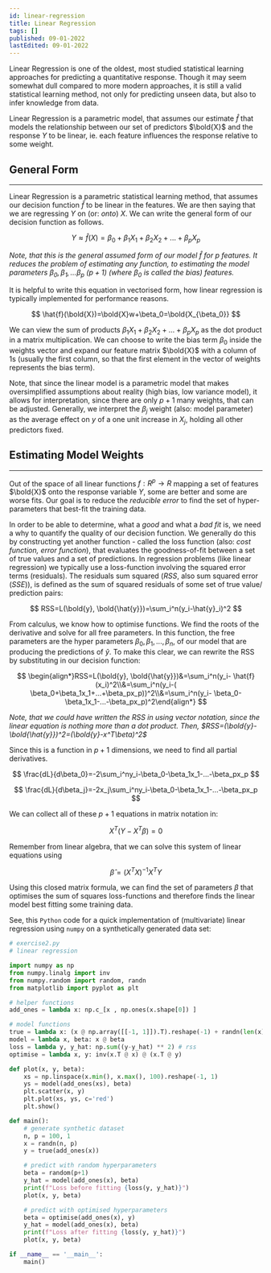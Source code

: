 ```yaml
---
id: linear-regression
title: Linear Regression
tags: []
published: 09-01-2022
lastEdited: 09-01-2022
---
```


Linear Regression is one of the oldest, most studied statistical learning approaches for predicting a quantitative response. Though it may seem
somewhat dull compared to more modern approaches, it is still a valid statistical learning method, not only for predicting unseen data, but also to
infer knowledge from data.

Linear Regression is a parametric model, that assumes our estimate $\hat{f}$ that models the relationship between our set of predictors $\bold{X}$ and
the response $Y$ to be linear, ie. each feature influences the response relative to some weight.

## General Form

---

Linear Regression is a parametric statistical learning method, that assumes our decision function $\hat{f}$ to be linear in the features. We are then
saying that we are regressing $Y$ on (or: _onto_) $X$. We can write the general form of our decision function as follows.

$$
Y\approx \hat{f}(X)=\beta_0+\beta_1X_1+\beta_2X_2+...+\beta_pX_p
$$

_Note, that this is the general assumed form of our model $\hat{f}$ for $p$ features. It reduces the problem of estimating any function, to estimating
the model parameters $\beta_0,\beta_1,...\beta_p$ ($p+1$) (where $\beta_0$ is called the bias) features._

It is helpful to write this equation in vectorised form, how linear regression is typically implemented for performance reasons.

$$
\hat{f}(\bold{X})=\bold{X}w+\beta_0=\bold{X_{\beta_0}}
$$

We can view the sum of products $\beta_1X_1+\beta_2X_2+...+\beta_pX_p$ as the dot product in a matrix multiplication. We can choose to write the bias
term $\beta_0$ inside the weights vector and expand our feature matrix $\bold{X}$ with a column of $1$s (usually the first column, so that the first
element in the vector of weights represents the bias term).

Note, that since the linear model is a parametric model that makes oversimplified assumptions about reality (high bias, low variance model), it allows
for interpretation, since there are only $p+1$ many weights, that can be adjusted. Generally, we interpret the $\beta_j$ weight (also: model
parameter) as the average effect on $y$ of a one unit increase in $X_j$, holding all other predictors fixed.

## Estimating Model Weights

---

Out of the space of all linear functions $f:R^p \rightarrow R$ mapping a set of features $\bold{X}$ onto the response variable $Y$, some are better
and some are worse fits. Our goal is to reduce the _reducible error_ to find the set of hyper-parameters that best-fit the training data.

In order to be able to determine, what a _good_ and what a _bad fit_ is, we need a why to quantify the quality of our decision function. We generally
do this by constructing yet another function - called the loss function (also: _cost function, error function_), that evaluates the goodness-of-fit
between a set of true values and a set of predictions. In regression problems (like linear regression) we typically use a loss-function involving the
squared error terms (residuals). The residuals sum squared (_RSS_, also sum squared error (_SSE_)), is defined as the sum of squared residuals of some
set of true value/ prediction pairs:

$$
RSS=L(\bold{y}, \bold{\hat{y}})=\sum_i^n(y_i-\hat{y}_i)^2
$$

From calculus, we know how to optimise functions. We find the roots of the derivative and solve for all free parameters. In this function, the free
parameters are the hyper parameters $\beta_0, \beta_1, ..., \beta_n$, of our model that are producing the predictions of $\hat{y}$. To make this
clear, we can rewrite the RSS by substituting in our decision function:

$$
\begin{align*}RSS=L(\bold{y}, \bold{\hat{y}})&=\sum_i^n(y_i- \hat{f}(x_i)^2\\&=\sum_i^n(y_i-( \beta_0+\beta_1x_1+...+\beta_px_p))^2\\&=\sum_i^n(y_i- \beta_0-\beta_1x_1-...-\beta_px_p)^2\end{align*}
$$

_Note, that we could have written the RSS in using vector notation, since the linear equation is nothing more than a dot product. Then,
$RSS=(\bold{y}-\bold{\hat{y}})^2=(\bold{y}-x^T\beta)^2$_

Since this is a function in $p+1$ dimensions, we need to find all partial derivatives.

$$
\frac{dL}{d\beta_0}=-2\sum_i^ny_i-\beta_0-\beta_1x_1-...-\beta_px_p
$$

$$
\frac{dL}{d\beta_j}=-2x_j\sum_i^ny_i-\beta_0-\beta_1x_1-...-\beta_px_p
$$

We can collect all of these $p+1$ equations in matrix notation in:

$$
X^T(Y-X^T\beta)=0
$$

Remember from linear algebra, that we can solve this system of linear equations using

$$
\hat{\beta}=(X^TX)^{-1}X^TY
$$

Using this closed matrix formula, we can find the set of parameters $\beta$ that optimises the sum of squares loss-functions and therefore finds the
linear model best fitting some training data.

See, this `Python` code for a quick implementation of (multivariate) linear regression using `numpy` on a synthetically generated data set:

```python
# exercise2.py
# linear regression

import numpy as np
from numpy.linalg import inv
from numpy.random import random, randn
from matplotlib import pyplot as plt

# helper functions
add_ones = lambda x: np.c_[x , np.ones(x.shape[0]) ]

# model functions
true = lambda x: (x @ np.array([[-1, 1]]).T).reshape(-1) + randn(len(x)) # true relationship
model = lambda x, beta: x @ beta
loss = lambda y, y_hat: np.sum((y-y_hat) ** 2) # rss
optimise = lambda x, y: inv(x.T @ x) @ (x.T @ y)

def plot(x, y, beta):
    xs = np.linspace(x.min(), x.max(), 100).reshape(-1, 1)
    ys = model(add_ones(xs), beta)
    plt.scatter(x, y)
    plt.plot(xs, ys, c='red')
    plt.show()

def main():
    # generate synthetic dataset
    n, p = 100, 1
    x = randn(n, p)
    y = true(add_ones(x))

    # predict with random hyperparameters
    beta = random(p+1)
    y_hat = model(add_ones(x), beta)
    print(f"Loss before fitting {loss(y, y_hat)}")
    plot(x, y, beta)

    # predict with optimised hyperparameters
    beta = optimise(add_ones(x), y)
    y_hat = model(add_ones(x), beta)
    print(f"Loss after fitting {loss(y, y_hat)}")
    plot(x, y, beta)

if __name__ == '__main__':
    main()
```

